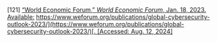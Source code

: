 \[121\]	[“World Economic Forum,” *World Economic Forum*, Jan. 18, 2023\. Available:](http://paperpile.com/b/Lj1YHA/dP4bv) [https://www.weforum.org/publications/global-cybersecurity-outlook-2023/](https://www.weforum.org/publications/global-cybersecurity-outlook-2023/)[. \[Accessed: Aug. 12, 2024\]](http://paperpile.com/b/Lj1YHA/dP4bv)